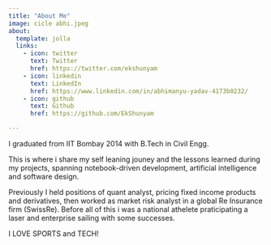 ```yaml
---
title: "About Me"
image: cicle abhi.jpeg
about:
  template: jolla
  links:
    - icon: twitter
      text: Twitter
      href: https://twitter.com/ekshunyam
    - icon: linkedin
      text: LinkedIn
      href: https://www.linkedin.com/in/abhimanyu-yadav-4173b0232/
    - icon: github
      text: Github
      href: https://github.com/EkShunyam

---
```


I graduated from IIT Bombay 2014 with B.Tech in Civil Engg.

This is where i share my self leaning jouney and the lessons learned during my projects, spanning notebook-driven development, artificial intelligence and software design.

Previously I held positions of quant analyst, pricing fixed income products and derivatives, then worked as market risk analyst in a global Re Insurance firm (SwissRe). Before all of this i was a national athelete praticipating a laser and enterprise sailing with some successes.

I LOVE SPORTS and TECH!
